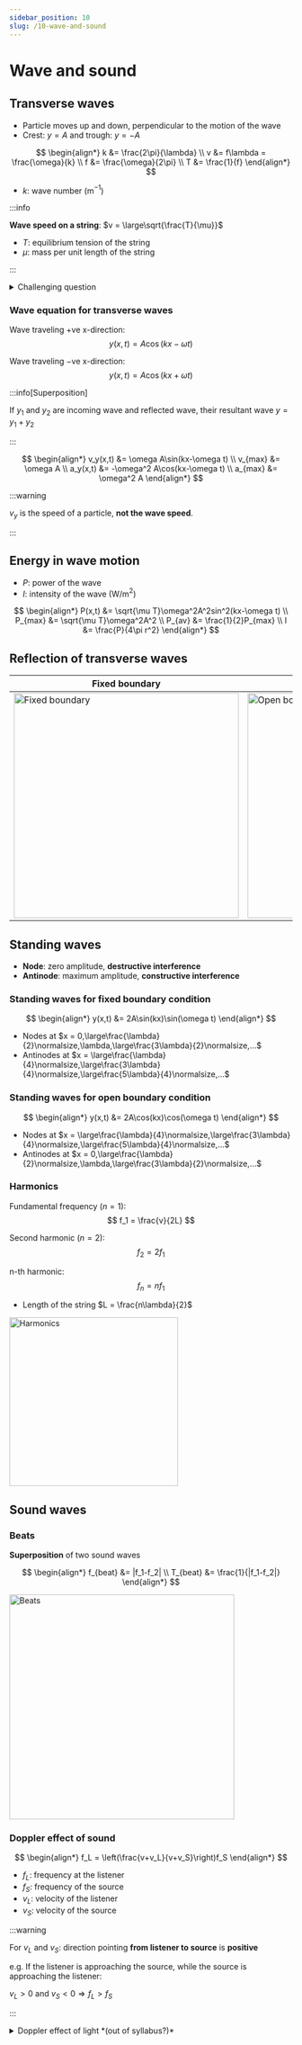 ```yaml
---
sidebar_position: 10
slug: /10-wave-and-sound
---
```



# Wave and sound

## Transverse waves

- Particle moves up and down, perpendicular to the motion of the wave
- Crest: $y = A$ and trough: $y = -A$

$$
\begin{align*}
k &= \frac{2\pi}{\lambda} \\
v &= f\lambda = \frac{\omega}{k} \\
f &= \frac{\omega}{2\pi} \\
T &= \frac{1}{f}
\end{align*}
$$

- $k$: wave number (m$^{-1}$)

:::info

**Wave speed on a string**: $v = \large\sqrt{\frac{T}{\mu}}$

- $T$: equilibrium tension of the string
- $\mu$: mass per unit length of the string

:::

<details>
<summary>Challenging question</summary>

A uniform rope of mass $m$ and length $L$ hangs vertically from a ceiling. The time $t$ it takes for a transverse wave to travel the length of the rope is:

$$
\begin{align*}
T = \mu gy &\text{ and } \mu = \frac{m}{L} \\
t = \frac{y}{v}
&= \int_0^L \frac{dy}{v} \\
&= \int_0^L \sqrt{\frac{\mu}{\mu gy}} dy \\
&= \frac{1}{\sqrt{g}} \int_0^L \frac{dy}{\sqrt{y}} \\
&= 2\sqrt{\frac{L}{g}}
\end{align*}
$$

</details>

### Wave equation for transverse waves

Wave traveling +ve x-direction:
$$
y(x,t) = A\cos(kx-\omega t)
$$

Wave traveling −ve x-direction:
$$
y(x,t) = A\cos(kx+\omega t)
$$

:::info[Superposition]

If $y_1$ and $y_2$ are incoming wave and reflected wave, their resultant wave $y = y_1 + y_2$

:::

$$
\begin{align*}
v_y(x,t) &= \omega A\sin(kx-\omega t) \\
v_{max} &= \omega A \\
a_y(x,t) &= -\omega^2 A\cos(kx-\omega t) \\
a_{max} &= \omega^2 A
\end{align*}
$$

:::warning

$v_y$ is the speed of a particle, **not the wave speed**.

:::

## Energy in wave motion

- $P$: power of the wave
- $I$: intensity of the wave (W/m$^2$)

$$
\begin{align*}
P(x,t) &= \sqrt{\mu T}\omega^2A^2sin^2(kx-\omega t) \\
P_{max} &= \sqrt{\mu T}\omega^2A^2 \\
P_{av} &= \frac{1}{2}P_{max} \\
I &= \frac{P}{4\pi r^2}
\end{align*}
$$

## Reflection of transverse waves

<Table>
<thead>
<tr>
    <th>Fixed boundary</th>
    <th>Open boundary</th>
</tr>
</thead>
<tbody>
<tr>
    <td><img src="/img/figures/reflection-of-wave-fixed-boundary.png" alt="Fixed boundary" height="400" /></td>
    <td><img src="/img/figures/reflection-of-wave-open-boundary.png" alt="Open boundary" height="400" /></td>
</tr>
</tbody>
</Table>

## Standing waves

- **Node**: zero amplitude, **destructive interference**
- **Antinode**: maximum amplitude, **constructive interference**

<Row>
<Column>

### Standing waves for fixed boundary condition

$$
\begin{align*}
y(x,t) &= 2A\sin(kx)\sin(\omega t)
\end{align*}
$$

- Nodes at $x = 0,\large\frac{\lambda}{2}\normalsize,\lambda,\large\frac{3\lambda}{2}\normalsize,...$
- Antinodes at $x = \large\frac{\lambda}{4}\normalsize,\large\frac{3\lambda}{4}\normalsize,\large\frac{5\lambda}{4}\normalsize,...$

</Column>
<Column>

### Standing waves for open boundary condition

$$
\begin{align*}
y(x,t) &= 2A\cos(kx)\cos(\omega t)
\end{align*}
$$

- Nodes at $x = \large\frac{\lambda}{4}\normalsize,\large\frac{3\lambda}{4}\normalsize,\large\frac{5\lambda}{4}\normalsize,...$
- Antinodes at $x = 0,\large\frac{\lambda}{2}\normalsize,\lambda,\large\frac{3\lambda}{2}\normalsize,...$

</Column>
</Row>

### Harmonics

<Row>
<Column col="7">

Fundamental frequency ($n = 1$):
$$
f_1 = \frac{v}{2L}
$$

Second harmonic ($n = 2$):
$$
f_2 = 2f_1
$$

n-th harmonic:
$$
f_n = nf_1
$$

- Length of the string $L = \frac{n\lambda}{2}$

</Column>
<Column col="5">
<img src="/img/figures/harmonics.png" alt="Harmonics" width="300" />
</Column>
</Row>

## Sound waves

### Beats

<Row>
<Column>

**Superposition** of two sound waves

$$
\begin{align*}
f_{beat} &= |f_1-f_2| \\
T_{beat} &= \frac{1}{|f_1-f_2|}
\end{align*}
$$

</Column>
<Column>
<img src="/img/figures/beats.png" alt="Beats" width="400" />
</Column>
</Row>

### Doppler effect of sound

<Row>
<Column>

$$
\begin{align*}
f_L = \left(\frac{v+v_L}{v+v_S}\right)f_S
\end{align*}
$$

- $f_L$: frequency at the listener
- $f_S$: frequency of the source
- $v_L$: velocity of the listener
- $v_S$: velocity of the source

</Column>
<Column>

:::warning

For $v_L$ and $v_S$: direction pointing **from listener to source** is **positive**

e.g. If the listener is approaching the source, while the source is approaching the listener:

$v_L > 0 \text{ and } v_S < 0 \Rightarrow f_L > f_S$

:::

</Column>
</Row>

<details>
<summary>Doppler effect of light *(out of syllabus?)*</summary>

$$
\begin{align*}
f_R = \sqrt{\frac{c-v}{c+v}}f_S
\end{align*}
$$

where $v$ is the relative velocity between the receiver and the source

</details>
